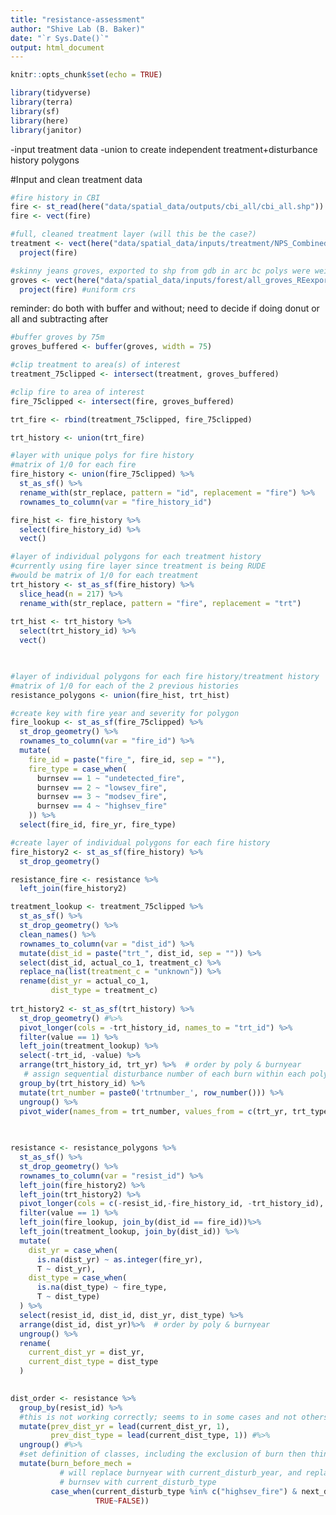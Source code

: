 ```yaml
---
title: "resistance-assessment"
author: "Shive Lab (B. Baker)"
date: "`r Sys.Date()`"
output: html_document
---
```


```r
knitr::opts_chunk$set(echo = TRUE)

library(tidyverse)
library(terra)
library(sf)
library(here)
library(janitor)

```

-input treatment data
-union to create independent treatment+disturbance history polygons



#Input and clean treatment data




```r

#fire history in CBI
fire <- st_read(here("data/spatial_data/outputs/cbi_all/cbi_all.shp")) 
fire <- vect(fire)  

#full, cleaned treatment layer (will this be the case?)
treatment <- vect(here("data/spatial_data/inputs/treatment/NPS_Combined_TrtFile_1966_2023/NPS_Combined_TrtFile_1966_2023.shp")) %>% 
  project(fire)

#skinny jeans groves, exported to shp from gdb in arc bc polys were weird
groves <- vect(here("data/spatial_data/inputs/forest/all_groves_REexported.shp")) %>%
  project(fire) #uniform crs

```






reminder: do both with buffer and without; need to decide if doing donut or all and subtracting after
```r

#buffer groves by 75m
groves_buffered <- buffer(groves, width = 75)

#clip treatment to area(s) of interest
treatment_75clipped <- intersect(treatment, groves_buffered)

#clip fire to area of interest
fire_75clipped <- intersect(fire, groves_buffered)

```

```r
trt_fire <- rbind(treatment_75clipped, fire_75clipped)

trt_history <- union(trt_fire)
```


```r
#layer with unique polys for fire history
#matrix of 1/0 for each fire 
fire_history <- union(fire_75clipped) %>% 
  st_as_sf() %>% 
  rename_with(str_replace, pattern = "id", replacement = "fire") %>% 
  rownames_to_column(var = "fire_history_id")

fire_hist <- fire_history %>% 
  select(fire_history_id) %>% 
  vect()

#layer of individual polygons for each treatment history
#currently using fire layer since treatment is being RUDE
#would be matrix of 1/0 for each treatment
trt_history <- st_as_sf(fire_history) %>%
  slice_head(n = 217) %>% 
  rename_with(str_replace, pattern = "fire", replacement = "trt")
  
trt_hist <- trt_history %>% 
  select(trt_history_id) %>% 
  vect()
  


#layer of individual polygons for each fire history/treatment history
#matrix of 1/0 for each of the 2 previous histories
resistance_polygons <- union(fire_hist, trt_hist)

```



```r

#create key with fire year and severity for polygon
fire_lookup <- st_as_sf(fire_75clipped) %>% 
  st_drop_geometry() %>% 
  rownames_to_column(var = "fire_id") %>% 
  mutate(
    fire_id = paste("fire_", fire_id, sep = ""),
    fire_type = case_when(
      burnsev == 1 ~ "undetected_fire",
      burnsev == 2 ~ "lowsev_fire",
      burnsev == 3 ~ "modsev_fire",
      burnsev == 4 ~ "highsev_fire"
    )) %>% 
  select(fire_id, fire_yr, fire_type) 

#create layer of individual polygons for each fire history
fire_history2 <- st_as_sf(fire_history) %>% 
  st_drop_geometry() 

resistance_fire <- resistance %>% 
  left_join(fire_history2)

```



```r

treatment_lookup <- treatment_75clipped %>% 
  st_as_sf() %>% 
  st_drop_geometry() %>% 
  clean_names() %>% 
  rownames_to_column(var = "dist_id") %>% 
  mutate(dist_id = paste("trt_", dist_id, sep = "")) %>% 
  select(dist_id, actual_co_1, treatment_c) %>% 
  replace_na(list(treatment_c = "unknown")) %>% 
  rename(dist_yr = actual_co_1,
         dist_type = treatment_c)
  
trt_history2 <- st_as_sf(trt_history) %>% 
  st_drop_geometry() #%>% 
  pivot_longer(cols = -trt_history_id, names_to = "trt_id") %>% 
  filter(value == 1) %>% 
  left_join(treatment_lookup) %>% 
  select(-trt_id, -value) %>% 
  arrange(trt_history_id, trt_yr) %>%  # order by poly & burnyear
   # assign sequential disturbance number of each burn within each polygon group
  group_by(trt_history_id) %>%
  mutate(trt_number = paste0('trtnumber_', row_number())) %>%
  ungroup() %>% 
  pivot_wider(names_from = trt_number, values_from = c(trt_yr, trt_type))
  
  


```



```r

resistance <- resistance_polygons %>% 
  st_as_sf() %>% 
  st_drop_geometry() %>% 
  rownames_to_column(var = "resist_id") %>% 
  left_join(fire_history2) %>% 
  left_join(trt_history2) %>% 
  pivot_longer(cols = c(-resist_id,-fire_history_id, -trt_history_id), names_to = "dist_id") %>% 
  filter(value == 1) %>% 
  left_join(fire_lookup, join_by(dist_id == fire_id))%>%
  left_join(treatment_lookup, join_by(dist_id)) %>% 
  mutate(
    dist_yr = case_when(
      is.na(dist_yr) ~ as.integer(fire_yr),
      T ~ dist_yr),
    dist_type = case_when(
      is.na(dist_type) ~ fire_type,
      T ~ dist_type)
  ) %>% 
  select(resist_id, dist_id, dist_yr, dist_type) %>% 
  arrange(dist_id, dist_yr)%>%  # order by poly & burnyear
  ungroup() %>% 
  rename(
    current_dist_yr = dist_yr,
    current_dist_type = dist_type
  )
  
```

```r
dist_order <- resistance %>% 
  group_by(resist_id) %>%
  #this is not working correctly; seems to in some cases and not others
  mutate(prev_dist_yr = lead(current_dist_yr, 1),
         prev_dist_type = lead(current_dist_type, 1)) #%>%
  ungroup() #%>%
  #set definition of classes, including the exclusion of burn then thin
  mutate(burn_before_mech = 
           # will replace burnyear with current_disturb_year, and replace 
           # burnsev with current_disturb_type
         case_when(current_disturb_type %in% c("highsev_fire") & next_disturb_type %in% c("COMM_HAZ","MECH_UNDR","RX_PILE") ~TRUE,
                   TRUE~FALSE))

```














